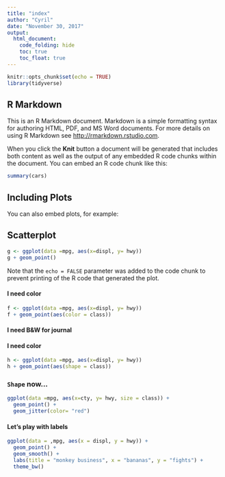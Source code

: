 ```yaml
---
title: "index"
author: "Cyril"
date: "November 30, 2017"
output:
  html_document:
    code_folding: hide
    toc: true
    toc_float: true
---
```


```r
knitr::opts_chunk$set(echo = TRUE)
library(tidyverse)
```

## R Markdown

This is an R Markdown document. Markdown is a simple formatting syntax for authoring HTML, PDF, and MS Word documents. For more details on using R Markdown see <http://rmarkdown.rstudio.com>.

When you click the **Knit** button a document will be generated that includes both content as well as the output of any embedded R code chunks within the document. You can embed an R code chunk like this:

```r
summary(cars)
```

## Including Plots

You can also embed plots, for example:

## Scatterplot
```r


g <- ggplot(data =mpg, aes(x=displ, y= hwy))
g + geom_point()
```

Note that the `echo = FALSE` parameter was added to the code chunk to prevent printing of the R code that generated the plot.

#### I need color
```r


f <- ggplot(data =mpg, aes(x=displ, y= hwy))
f + geom_point(aes(color = class))
```

#### I need B&W for journal

#### I need color
```r


h <- ggplot(data =mpg, aes(x=displ, y= hwy))
h + geom_point(aes(shape = class))
```

### `Shape` now...

```r
ggplot(data =mpg, aes(x=cty, y= hwy, size = class)) +
  geom_point() +
  geom_jitter(color= "red")

```

#### Let's play with labels

```r
ggplot(data = ,mpg, aes(x = displ, y = hwy)) +
  geom_point() +
  geom_smooth() +
  labs(title = "monkey business", x = "bananas", y = "fights") +
  theme_bw()
```
